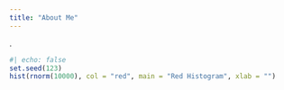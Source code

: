 ```yaml
---
title: "About Me"
---
```


.



```r
#| echo: false
set.seed(123)
hist(rnorm(10000), col = "red", main = "Red Histogram", xlab = "")
```

